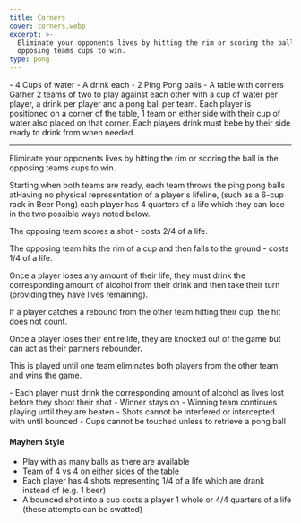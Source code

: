 ```yaml
---
title: Corners
cover: corners.webp
excerpt: >-
  Eliminate your opponents lives by hitting the rim or scoring the ball in the
  opposing teams cups to win.
type: pong
---
```


<GameHero
  cover="/images/corners.webp"
  alt="Corners"
/>

<GameSection title="Equipment" icon="/images/liquor.webp">
-   4 Cups of water
-   A drink each
-   2 Ping Pong balls
-   A table with corners
</GameSection>

<GameSection title="Setup" icon="/images/settings.webp">
Gather 2 teams of two to play against each other with a cup of water per player, a drink per player and a pong ball per team. Each player is positioned on a corner of the table, 1 team on either side with their cup of water also placed on that corner. Each players drink must bebe by their side ready to drink from when needed.

* * *
</GameSection>

<GameSection title="Aim of the Game" icon="/images/target.webp">
<p>Eliminate your opponents lives by hitting the rim or scoring the ball in the opposing teams cups to win.</p>
</GameSection>

<GameSection title="How to Play" icon="/images/question.webp">
Starting when both teams are ready, each team throws the ping pong balls atHaving no physical representation of a player's lifeline, (such as a 6-cup rack in Beer Pong) each player has 4 quarters of a life which they can lose in the two possible ways noted below.

The opposing team scores a shot - costs 2/4 of a life.

The opposing team hits the rim of a cup and then falls to the ground - costs 1/4 of a life.

Once a player loses any amount of their life, they must drink the corresponding amount of alcohol from their drink and then take their turn (providing they have lives remaining).

If a player catches a rebound from the other team hitting their cup, the hit does not count.

Once a player loses their entire life, they are knocked out of the game but can act as their partners rebounder.

This is played until one team eliminates both players from the other team and wins the game.
</GameSection>

<GameSection title="Rules" icon="/images/rules.webp">
-   Each player must drink the corresponding amount of alcohol as lives lost before they shoot their shot
-   Winner stays on - Winning team continues playing until they are beaten
-   Shots cannot be interfered or intercepted with until bounced
-   Cups cannot be touched unless to retrieve a pong ball
</GameSection>

<GameSection title="Special Edition" icon="/images/special.webp">

<h4>Mayhem Style</h4>

-   Play with as many balls as there are available
-   Team of 4 vs 4 on either sides of the table
-   Each player has 4 shots representing 1/4 of a life which are drank instead of (e.g. 1 beer)
-   A bounced shot into a cup costs a player 1 whole or 4/4 quarters of a life (these attempts can be swatted)
</GameSection>

<ShareButtons title="Corners" />

<FeedbackCard>
</FeedbackCard>
